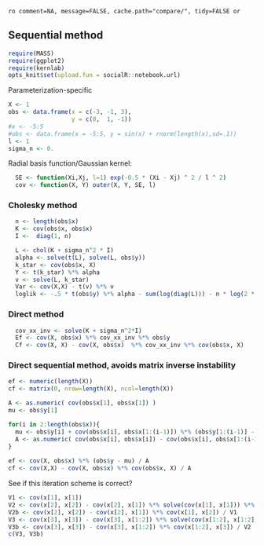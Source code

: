 `ro comment=NA, message=FALSE, cache.path="compare/", tidy=FALSE or`

## Sequential method

```r
require(MASS)
require(ggplot2)
require(kernlab)
opts_knit$set(upload.fun = socialR::notebook.url)
```

Parameterization-specific


```r
X <- 1
obs <- data.frame(x = c(-3, -1, 3),
                  y = c(0,  1, -1))
#x <- -5:5
#obs <- data.frame(x = -5:5, y = sin(x) + rnorm(length(x),sd=.1))
l <- 1
sigma_n <- 0.
```


Radial basis function/Gaussian kernel:

```r
  SE <- function(Xi,Xj, l=1) exp(-0.5 * (Xi - Xj) ^ 2 / l ^ 2)
  cov <- function(X, Y) outer(X, Y, SE, l) 
```


### Cholesky method
  
```r
  n <- length(obs$x)
  K <- cov(obs$x, obs$x)
  I <-  diag(1, n)

  L <- chol(K + sigma_n^2 * I)
  alpha <- solve(t(L), solve(L, obs$y))
  k_star <- cov(obs$x, X)
  Y <- t(k_star) %*% alpha
  v <- solve(L, k_star)
  Var <- cov(X,X) - t(v) %*% v
  loglik <- -.5 * t(obs$y) %*% alpha - sum(log(diag(L))) - n * log(2 * pi) / 2
```
  
### Direct method 

``` r
  cov_xx_inv <- solve(K + sigma_n^2*I)
  Ef <- cov(X, obs$x) %*% cov_xx_inv %*% obs$y
  Cf <- cov(X, X) - cov(X, obs$x)  %*% cov_xx_inv %*% cov(obs$x, X)
```

### Direct sequential method, avoids matrix inverse instability

``` r
ef <- numeric(length(X))
cf <- matrix(0, nrow=length(X), ncol=length(X))

A <- as.numeric( cov(obs$x[1], obs$x[1]) )
mu <- obs$y[1] 

for(i in 2:length(obs$x)){
  mu <- obs$y[i] + cov(obs$x[i], obs$x[1:(i-1)]) %*% (obs$y[1:(i-1)] - mu) / (A + sigma_n^2)
  A <- as.numeric( cov(obs$x[i], obs$x[i]) - cov(obs$x[i], obs$x[1:(i-1)]) %*% cov(obs$x[1:(i-1)], obs$x[i]) / (A + sigma_n^2) )
}
  
ef <- cov(X, obs$x) %*% (obs$y - mu) / A
cf <- cov(X,X) - cov(X, obs$x) %*% cov(obs$x, X) / A

```


See if this iteration scheme is correct?

```r
V1 <- cov(x[1], x[1])
V2 <- cov(x[2], x[2]) - cov(x[2], x[1]) %*% solve(cov(x[1], x[1])) %*% cov(x[1], x[2])
V2b <- cov(x[2], x[2]) - cov(x[2], x[1]) %*% cov(x[1], x[2]) / V1
V3 <- cov(x[3], x[3]) - cov(x[3], x[1:2]) %*% solve(cov(x[1:2], x[1:2])) %*% cov(x[1:2], x[3])
V3b <- cov(x[3], x[3]) - cov(x[3], x[1:2]) %*% cov(x[1:2], x[3]) / V2
c(V3, V3b)
```
